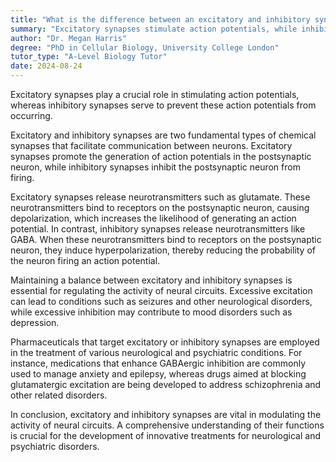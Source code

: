 ```yaml
---
title: "What is the difference between an excitatory and inhibitory synapse?"
summary: "Excitatory synapses stimulate action potentials, while inhibitory synapses prevent them from occurring."
author: "Dr. Megan Harris"
degree: "PhD in Cellular Biology, University College London"
tutor_type: "A-Level Biology Tutor"
date: 2024-08-24
---
```


Excitatory synapses play a crucial role in stimulating action potentials, whereas inhibitory synapses serve to prevent these action potentials from occurring.

Excitatory and inhibitory synapses are two fundamental types of chemical synapses that facilitate communication between neurons. Excitatory synapses promote the generation of action potentials in the postsynaptic neuron, while inhibitory synapses inhibit the postsynaptic neuron from firing.

Excitatory synapses release neurotransmitters such as glutamate. These neurotransmitters bind to receptors on the postsynaptic neuron, causing depolarization, which increases the likelihood of generating an action potential. In contrast, inhibitory synapses release neurotransmitters like GABA. When these neurotransmitters bind to receptors on the postsynaptic neuron, they induce hyperpolarization, thereby reducing the probability of the neuron firing an action potential.

Maintaining a balance between excitatory and inhibitory synapses is essential for regulating the activity of neural circuits. Excessive excitation can lead to conditions such as seizures and other neurological disorders, while excessive inhibition may contribute to mood disorders such as depression.

Pharmaceuticals that target excitatory or inhibitory synapses are employed in the treatment of various neurological and psychiatric conditions. For instance, medications that enhance GABAergic inhibition are commonly used to manage anxiety and epilepsy, whereas drugs aimed at blocking glutamatergic excitation are being developed to address schizophrenia and other related disorders.

In conclusion, excitatory and inhibitory synapses are vital in modulating the activity of neural circuits. A comprehensive understanding of their functions is crucial for the development of innovative treatments for neurological and psychiatric disorders.
    